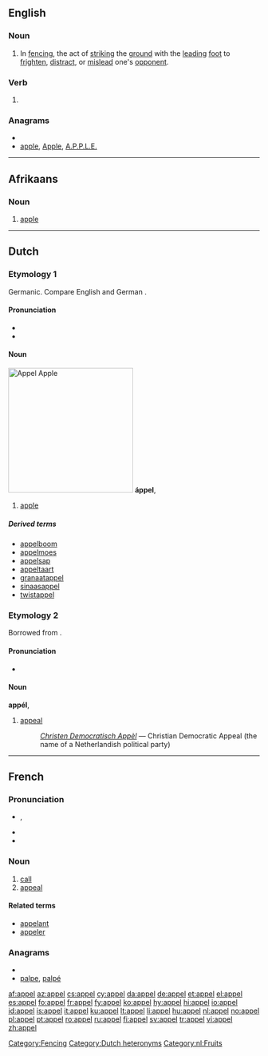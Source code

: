 ==English==

===Noun===
{{en-noun}}

# In [[fencing]], the act of [[strike|striking]] the [[ground]] with the [[lead]]ing [[foot]] to [[frighten]], [[distract]], or [[mislead]] one's [[opponent]].

===Verb===
{{infl|en|verb}}{{attention|en|conjugation?}}

# {{obsolete spelling of|[[appeal]]}}

===Anagrams===
* {{alphagram|aelpp}}
* [[apple#English|apple]], [[Apple#English|Apple]], [[A.P.P.L.E.#English|A.P.P.L.E.]]

[[Category:Fencing]]

----

==Afrikaans==

===Noun===
{{af-noun|appels}}

# [[apple]]

----

==Dutch==
{{wikipedia|lang=nl}}

===Etymology 1===
Germanic.  Compare English {{term|apple|lang=en}} and German {{term|Apfel|lang=de}}.

====Pronunciation====
* {{audio|Nl-appel.ogg|audio}}
* {{IPA|/ˈɑpəɫ/|lang=nl}}

====Noun====
[[Image:Appel Zoete Ermgaard.jpg|thumb|250px|''Appel''<br>Apple]]
'''áppel''', {{nl-noun|g=m|pl1=appels|pl2=appelen|dim=appeltje}}

# [[apple]]

=====Derived terms=====
{{top4}}
* [[appelboom]]
* [[appelmoes]]
* [[appelsap]]
* [[appeltaart]]
* [[granaatappel]]
* [[sinaasappel]]
* [[twistappel]]
{{bottom}}

===Etymology 2===
Borrowed from {{etyl|fr|nl}}.

====Pronunciation====
* {{IPA|/ɑˈpɛɫ/|lang=nl}}

====Noun====
'''appél''', {{nl-noun|g=n|appels|dim=*}}

# [[appeal]]
#: ''[[w:nl:Christen Democratisch Appèl|Christen Democratisch Appèl]]'' &mdash; Christian Democratic Appeal (the name of a Netherlandish political party)

[[Category:Dutch heteronyms]]
[[Category:nl:Fruits]]

----

==French==

===Pronunciation===
* {{IPA|/a.pɛl/|lang=fr}}, {{X-SAMPA|/a.pEl/}}
*: {{audio|Fr-appel.ogg|Audio (France, Paris)}}
* {{rhymes|ɛl|lang=fr}}
* {{homophones|appelle|appellent|appelles|appels|lang=fr}}

===Noun===
{{fr-noun|m}}

# [[call]]
# [[appeal]]

====Related terms====
* [[appelant]]
* [[appeler]]

===Anagrams===
* {{alphagram|aelpp}}
* [[palpe#French|palpe]], [[palpé#French|palpé]]

[[af:appel]]
[[az:appel]]
[[cs:appel]]
[[cy:appel]]
[[da:appel]]
[[de:appel]]
[[et:appel]]
[[el:appel]]
[[es:appel]]
[[fo:appel]]
[[fr:appel]]
[[fy:appel]]
[[ko:appel]]
[[hy:appel]]
[[hi:appel]]
[[io:appel]]
[[id:appel]]
[[is:appel]]
[[it:appel]]
[[ku:appel]]
[[lt:appel]]
[[li:appel]]
[[hu:appel]]
[[nl:appel]]
[[no:appel]]
[[pl:appel]]
[[pt:appel]]
[[ro:appel]]
[[ru:appel]]
[[fi:appel]]
[[sv:appel]]
[[tr:appel]]
[[vi:appel]]
[[zh:appel]]